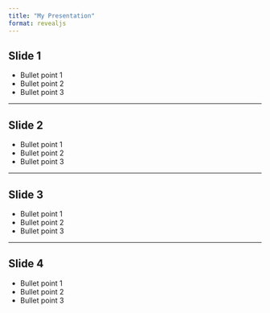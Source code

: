 ```yaml
---
title: "My Presentation"
format: revealjs
---
```


## Slide 1

- Bullet point 1
- Bullet point 2
- Bullet point 3

---

## Slide 2

- Bullet point 1
- Bullet point 2
- Bullet point 3

---

## Slide 3

- Bullet point 1
- Bullet point 2
- Bullet point 3

---

## Slide 4

- Bullet point 1
- Bullet point 2
- Bullet point 3